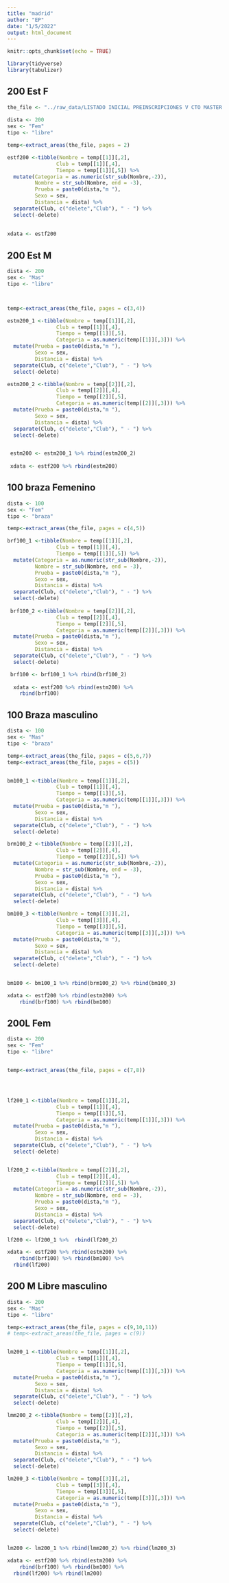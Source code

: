 ```yaml
---
title: "madrid"
author: "EP"
date: "1/5/2022"
output: html_document
---
```


```r
knitr::opts_chunk$set(echo = TRUE)
```


```r
library(tidyverse)
library(tabulizer)
```

## 200 Est F

```r
the_file <- "../raw_data/LISTADO INICIAL PREINSCRIPCIONES V CTO MASTER INVIERNO 21-22.pdf"
 
dista <- 200
sex <- "Fem"
tipo <- "libre"

temp<-extract_areas(the_file, pages = 2)

estf200 <-tibble(Nombre = temp[[1]][,2],
                Club = temp[[1]][,4],
                Tiempo = temp[[1]][,5]) %>% 
  mutate(Categoria = as.numeric(str_sub(Nombre,-2)),
         Nombre = str_sub(Nombre, end = -3),
         Prueba = paste0(dista,"m "),
         Sexo = sex,
         Distancia = dista) %>% 
  separate(Club, c("delete","Club"), " - ") %>% 
  select(-delete)  
  
  
xdata <- estf200
```



## 200 Est M


```r


dista <- 200
sex <- "Mas"
tipo <- "libre"



temp<-extract_areas(the_file, pages = c(3,4))

estm200_1 <-tibble(Nombre = temp[[1]][,2],
                Club = temp[[1]][,4],
                Tiempo = temp[[1]][,5],
                Categoria = as.numeric(temp[[1]][,3])) %>% 
  mutate(Prueba = paste0(dista,"m "),
         Sexo = sex,
         Distancia = dista) %>% 
  separate(Club, c("delete","Club"), " - ") %>% 
  select(-delete)  

estm200_2 <-tibble(Nombre = temp[[2]][,2],
                Club = temp[[2]][,4],
                Tiempo = temp[[2]][,5],
                Categoria = as.numeric(temp[[2]][,3])) %>% 
  mutate(Prueba = paste0(dista,"m "),
         Sexo = sex,
         Distancia = dista) %>% 
  separate(Club, c("delete","Club"), " - ") %>% 
  select(-delete)  


 estm200 <- estm200_1 %>% rbind(estm200_2) 
  
 xdata <- estf200 %>% rbind(estm200)
```



## 100 braza Femenino

```r

dista <- 100
sex <- "Fem"
tipo <- "braza"

temp<-extract_areas(the_file, pages = c(4,5))

brf100_1 <-tibble(Nombre = temp[[1]][,2],
                Club = temp[[1]][,4],
                Tiempo = temp[[1]][,5]) %>% 
  mutate(Categoria = as.numeric(str_sub(Nombre,-2)),
         Nombre = str_sub(Nombre, end = -3),
         Prueba = paste0(dista,"m "),
         Sexo = sex,
         Distancia = dista) %>% 
  separate(Club, c("delete","Club"), " - ") %>% 
  select(-delete)  
  
 brf100_2 <-tibble(Nombre = temp[[2]][,2],
                Club = temp[[2]][,4],
                Tiempo = temp[[2]][,5],
                Categoria = as.numeric(temp[[2]][,3])) %>% 
  mutate(Prueba = paste0(dista,"m "),
         Sexo = sex,
         Distancia = dista) %>% 
  separate(Club, c("delete","Club"), " - ") %>% 
  select(-delete)   

 brf100 <- brf100_1 %>% rbind(brf100_2)
 
  xdata <- estf200 %>% rbind(estm200) %>% 
    rbind(brf100)
```


## 100 Braza masculino

```r

dista <- 100
sex <- "Mas"
tipo <- "braza"

temp<-extract_areas(the_file, pages = c(5,6,7))
temp<-extract_areas(the_file, pages = c(5))


bm100_1 <-tibble(Nombre = temp[[1]][,2],
                Club = temp[[1]][,4],
                Tiempo = temp[[1]][,5],
                Categoria = as.numeric(temp[[1]][,3])) %>% 
  mutate(Prueba = paste0(dista,"m "),
         Sexo = sex,
         Distancia = dista) %>% 
  separate(Club, c("delete","Club"), " - ") %>% 
  select(-delete)   

brm100_2 <-tibble(Nombre = temp[[2]][,2],
                Club = temp[[2]][,4],
                Tiempo = temp[[2]][,5]) %>% 
  mutate(Categoria = as.numeric(str_sub(Nombre,-2)),
         Nombre = str_sub(Nombre, end = -3),
         Prueba = paste0(dista,"m "),
         Sexo = sex,
         Distancia = dista) %>% 
  separate(Club, c("delete","Club"), " - ") %>% 
  select(-delete) 

bm100_3 <-tibble(Nombre = temp[[3]][,2],
                Club = temp[[3]][,4],
                Tiempo = temp[[3]][,5],
                Categoria = as.numeric(temp[[3]][,3])) %>% 
  mutate(Prueba = paste0(dista,"m "),
         Sexo = sex,
         Distancia = dista) %>% 
  separate(Club, c("delete","Club"), " - ") %>% 
  select(-delete) 


bm100 <- bm100_1 %>% rbind(brm100_2) %>% rbind(bm100_3)

xdata <- estf200 %>% rbind(estm200) %>% 
    rbind(brf100) %>% rbind(bm100)

```




## 200L Fem


```r
dista <- 200
sex <- "Fem"
tipo <- "libre"


temp<-extract_areas(the_file, pages = c(7,8))




lf200_1 <-tibble(Nombre = temp[[1]][,2],
                Club = temp[[1]][,4],
                Tiempo = temp[[1]][,5],
                Categoria = as.numeric(temp[[1]][,3])) %>% 
  mutate(Prueba = paste0(dista,"m "),
         Sexo = sex,
         Distancia = dista) %>% 
  separate(Club, c("delete","Club"), " - ") %>% 
  select(-delete)   


lf200_2 <-tibble(Nombre = temp[[2]][,2],
                Club = temp[[2]][,4],
                Tiempo = temp[[2]][,5]) %>% 
  mutate(Categoria = as.numeric(str_sub(Nombre,-2)),
         Nombre = str_sub(Nombre, end = -3),
         Prueba = paste0(dista,"m "),
         Sexo = sex,
         Distancia = dista) %>% 
  separate(Club, c("delete","Club"), " - ") %>% 
  select(-delete) 

lf200 <- lf200_1 %>%  rbind(lf200_2)

xdata <- estf200 %>% rbind(estm200) %>% 
    rbind(brf100) %>% rbind(bm100) %>% 
  rbind(lf200)

```

## 200 M Libre masculino

```r

dista <- 200
sex <- "Mas"
tipo <- "libre"

temp<-extract_areas(the_file, pages = c(9,10,11))
# temp<-extract_areas(the_file, pages = c(9))


lm200_1 <-tibble(Nombre = temp[[1]][,2],
                Club = temp[[1]][,4],
                Tiempo = temp[[1]][,5],
                Categoria = as.numeric(temp[[1]][,3])) %>% 
  mutate(Prueba = paste0(dista,"m "),
         Sexo = sex,
         Distancia = dista) %>% 
  separate(Club, c("delete","Club"), " - ") %>% 
  select(-delete)   

lmm200_2 <-tibble(Nombre = temp[[2]][,2],
                Club = temp[[2]][,4],
                Tiempo = temp[[2]][,5],
                Categoria = as.numeric(temp[[2]][,3])) %>% 
  mutate(Prueba = paste0(dista,"m "),
         Sexo = sex,
         Distancia = dista) %>% 
  separate(Club, c("delete","Club"), " - ") %>% 
  select(-delete) 

lm200_3 <-tibble(Nombre = temp[[3]][,2],
                Club = temp[[3]][,4],
                Tiempo = temp[[3]][,5],
                Categoria = as.numeric(temp[[3]][,3])) %>% 
  mutate(Prueba = paste0(dista,"m "),
         Sexo = sex,
         Distancia = dista) %>% 
  separate(Club, c("delete","Club"), " - ") %>% 
  select(-delete) 


lm200 <- lm200_1 %>% rbind(lmm200_2) %>% rbind(lm200_3)

xdata <- estf200 %>% rbind(estm200) %>% 
    rbind(brf100) %>% rbind(bm100) %>% 
  rbind(lf200) %>% rbind(lm200)

```



